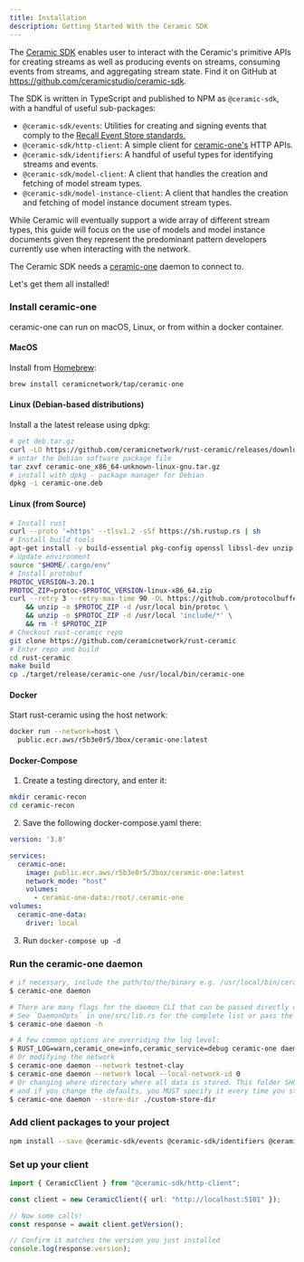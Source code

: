```yaml
---
title: Installation
description: Getting Started With the Ceramic SDK
---
```


The [Ceramic SDK](https://github.com/ceramicstudio/ceramic-sdk) enables user to interact with the
Ceramic's primitive APIs for creating streams as well as producing events on streams, consuming
events from streams, and aggregating stream state. Find it on GitHub at
https://github.com/ceramicstudio/ceramic-sdk.

The SDK is written in TypeScript and published to NPM as `@ceramic-sdk`, with a handful of useful
sub-packages:

- `@ceramic-sdk/events`: Utilities for creating and signing events that comply to the
  [Recall Event Store standards.](https://developers.ceramic.network/docs/protocol/js-ceramic/streams/event-log)
- `@ceramic-sdk/http-client`: A simple client for
  [ceramic-one's](https://github.com/ceramicnetwork/rust-ceramic) HTTP APIs.
- `@ceramic-sdk/identifiers`: A handful of useful types for identifying streams and events.
- `@ceramic-sdk/model-client`: A client that handles the creation and fetching of model stream
  types.
- `@ceramic-sdk/model-instance-client`: A client that handles the creation and fetching of model
  instance document stream types.

<Callout>
  While Ceramic will eventually support a wide array of different stream types, this guide will
  focus on the use of models and model instance documents given they represent the predominant
  pattern developers currently use when interacting with the network.
</Callout>

The Ceramic SDK needs a [ceramic-one](https://github.com/ceramicnetwork/rust-ceramic) daemon to
connect to.

Let's get them all installed!

<Steps>

<Step>

### Install ceramic-one

ceramic-one can run on macOS, Linux, or from within a docker container.

#### MacOS

Install from [Homebrew](https://brew.sh/):

```bash
brew install ceramicnetwork/tap/ceramic-one
```

#### Linux (Debian-based distributions)

Install a the latest release using dpkg:

```bash
# get deb.tar.gz
curl -LO https://github.com/ceramicnetwork/rust-ceramic/releases/download/latest/ceramic-one_x86_64-unknown-linux-gnu.tar.gz
# untar the Debian software package file
tar zxvf ceramic-one_x86_64-unknown-linux-gnu.tar.gz
# install with dpkg - package manager for Debian
dpkg -i ceramic-one.deb
```

#### Linux (from Source)

```bash
# Install rust
curl --proto '=https' --tlsv1.2 -sSf https://sh.rustup.rs | sh
# Install build tools
apt-get install -y build-essential pkg-config openssl libssl-dev unzip
# Update environment
source "$HOME/.cargo/env"
# Install protobuf
PROTOC_VERSION=3.20.1
PROTOC_ZIP=protoc-$PROTOC_VERSION-linux-x86_64.zip
curl --retry 3 --retry-max-time 90 -OL https://github.com/protocolbuffers/protobuf/releases/download/v$PROTOC_VERSION/$PROTOC_ZIP \
    && unzip -o $PROTOC_ZIP -d /usr/local bin/protoc \
    && unzip -o $PROTOC_ZIP -d /usr/local 'include/*' \
    && rm -f $PROTOC_ZIP
# Checkout rust-ceramic repo
git clone https://github.com/ceramicnetwork/rust-ceramic
# Enter repo and build
cd rust-ceramic
make build
cp ./target/release/ceramic-one /usr/local/bin/ceramic-one
```

#### Docker

Start rust-ceramic using the host network:

```bash
docker run --network=host \
  public.ecr.aws/r5b3e0r5/3box/ceramic-one:latest
```

#### Docker-Compose

1. Create a testing directory, and enter it:

```bash
mkdir ceramic-recon
cd ceramic-recon
```

2. Save the following docker-compose.yaml there:

```YAML
version: '3.8'

services:
  ceramic-one:
    image: public.ecr.aws/r5b3e0r5/3box/ceramic-one:latest
    network_mode: "host"
    volumes:
      - ceramic-one-data:/root/.ceramic-one
volumes:
  ceramic-one-data:
    driver: local
```

3. Run `docker-compose up -d`

</Step>

<Step>

### Run the ceramic-one daemon

```bash
# if necessary, include the path/to/the/binary e.g. /usr/local/bin/ceramic-one or ./target/release/ceramic-one
$ ceramic-one daemon

# There are many flags for the daemon CLI that can be passed directly or set as environment variables.
# See `DaemonOpts` in one/src/lib.rs for the complete list or pass the -h flag
$ ceramic-one daemon -h

# A few common options are overriding the log level:
$ RUST_LOG=warn,ceramic_one=info,ceramic_service=debug ceramic-one daemon
# Or modifying the network
$ ceramic-one daemon --network testnet-clay
$ ceramic-one daemon --network local --local-network-id 0
# Or changing where directory where all data is stored. This folder SHOULD be backed up in production
# and if you change the defaults, you MUST specify it every time you start the daemon.
$ ceramic-one daemon --store-dir ./custom-store-dir
```

</Step>

<Step>

### Add client packages to your project

```bash
npm install --save @ceramic-sdk/events @ceramic-sdk/identifiers @ceramic-sdk/http-client
```

</Step>

<Step>

### Set up your client

```typescript
import { CeramicClient } from "@ceramic-sdk/http-client";

const client = new CeramicClient({ url: "http://localhost:5101" });

// Now some calls!
const response = await client.getVersion();

// Confirm it matches the version you just installed
console.log(response.version);
```

</Step>

</Steps>
